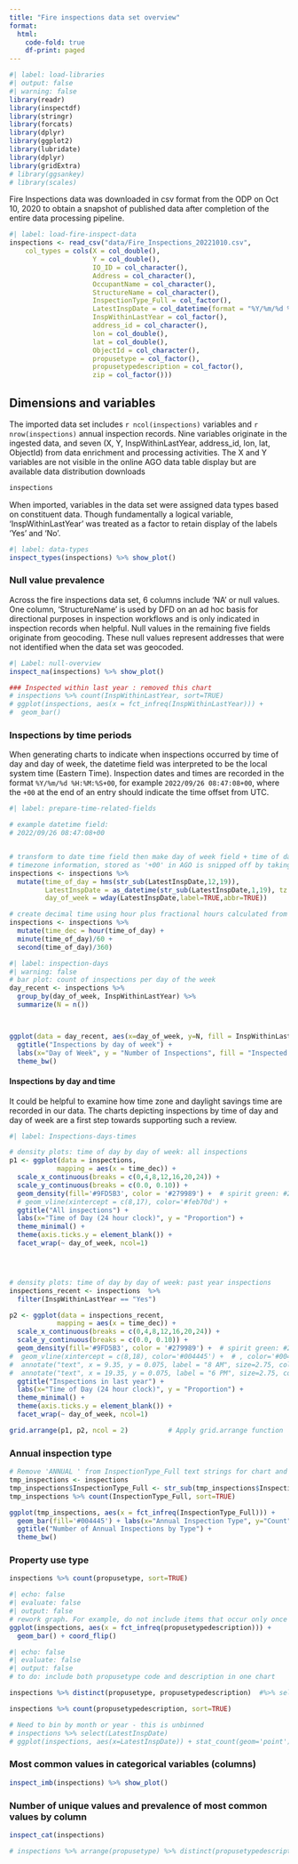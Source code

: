```yaml
---
title: "Fire inspections data set overview"
format:
  html:
    code-fold: true
    df-print: paged
---
```




```r
#| label: load-libraries
#| output: false
#| warning: false
library(readr)
library(inspectdf)
library(stringr)
library(forcats)
library(dplyr)
library(ggplot2)
library(lubridate)
library(dplyr)
library(gridExtra)   
# library(ggsankey)
# library(scales)
```


Fire Inspections data was downloaded in csv format from the ODP on Oct 10, 2020 to obtain a snapshot of published data after completion of the entire data processing pipeline.



```r
#| label: load-fire-inspect-data
inspections <- read_csv("data/Fire_Inspections_20221010.csv",
    col_types = cols(X = col_double(), 
                     Y = col_double(), 
                     IO_ID = col_character(), 
                     Address = col_character(), 
                     OccupantName = col_character(), 
                     StructureName = col_character(),
                     InspectionType_Full = col_factor(),
                     LatestInspDate = col_datetime(format = "%Y/%m/%d %H:%M:%S+00"),
                     InspWithinLastYear = col_factor(),
                     address_id = col_character(), 
                     lon = col_double(), 
                     lat = col_double(), 
                     ObjectId = col_character(), 
                     propusetype = col_factor(), 
                     propusetypedescription = col_factor(),
                     zip = col_factor()))

```



## Dimensions and variables

The imported data set includes `r ncol(inspections)` variables and `r nrow(inspections)` annual inspection records. Nine variables originate in the ingested data, and seven (X, Y, InspWithinLastYear, address_id, lon, lat, ObjectId) from data enrichment and processing activities. The X and Y variables are not visible in the online AGO data table display but are available data distribution downloads

```r
inspections
```

When imported, variables in the data set were assigned data types based on constituent data. Though fundamentally a logical variable, 'InspWithinLastYear' was treated as a factor to retain display of the labels 'Yes' and 'No'.

```r
#| label: data-types
inspect_types(inspections) %>% show_plot()
```



### Null value prevalence

Across the fire inspections data set, 6 columns include 'NA' or null values. One column, 'StructureName' is used by DFD on an ad hoc basis for directional purposes in inspection workflows and is only indicated in inspection records when helpful. Null values in the remaining five fields originate from geocoding. These null values represent addresses that were not identified when the data set was geocoded.

```r
#| Label: null-overview
inspect_na(inspections) %>% show_plot()
```



```r
### Inspected within last year : removed this chart
# inspections %>% count(InspWithinLastYear, sort=TRUE)
# ggplot(inspections, aes(x = fct_infreq(InspWithinLastYear))) + 
#  geom_bar()
```


### Inspections by time periods

When generating charts to indicate when inspections occurred by time of day and day of week, the datetime field was interpreted to be the local system time (Eastern Time). Inspection dates and times are recorded in the format `%Y/%m/%d %H:%M:%S+00`, for example `2022/09/26 08:47:08+00`, where the `+00` at the end of an entry should indicate the time offset from UTC. 



```r
#| label: prepare-time-related-fields

# example datetime field: 	
# 2022/09/26 08:47:08+00


# transform to date time field then make day of week field + time of day field
# timezone information, stored as '+00' in AGO is snipped off by taking substring of datetime field, set timezone to time on my local system
inspections <- inspections %>%
  mutate(time_of_day = hms(str_sub(LatestInspDate,12,19)), 
         LatestInspDate = as_datetime(str_sub(LatestInspDate,1,19), tz = Sys.timezone()),
         day_of_week = wday(LatestInspDate,label=TRUE,abbr=TRUE))

# create decimal time using hour plus fractional hours calculated from minute, second values
inspections <- inspections %>%
  mutate(time_dec = hour(time_of_day) + 
  minute(time_of_day)/60 + 
  second(time_of_day)/360)

```




```r
#| label: inspection-days
#| warning: false
# bar plot: count of inspections per day of the week
day_recent <- inspections %>%
  group_by(day_of_week, InspWithinLastYear) %>%
  summarize(N = n())



ggplot(data = day_recent, aes(x=day_of_week, y=N, fill = InspWithinLastYear)) + geom_col(position = 'dodge2') + 
  ggtitle("Inspections by day of week") +
  labs(x="Day of Week", y = "Number of Inspections", fill = "Inspected in last year") +
  theme_bw()
```

#### Inspections by day and time

It could be helpful to examine how time zone and daylight savings time are recorded in our data. The charts depicting inspections by time of day and day of week are a first step towards supporting such a review. 

```r
#| label: Inspections-days-times 

# density plots: time of day by day of week: all inspections
p1 <- ggplot(data = inspections, 
            mapping = aes(x = time_dec)) + 
  scale_x_continuous(breaks = c(0,4,8,12,16,20,24)) +
  scale_y_continuous(breaks = c(0.0, 0.10)) +
  geom_density(fill='#9FD5B3', color = '#279989') +  # spirit green: #279989 city green: #004445
  # geom_vline(xintercept = c(8,17), color='#feb70d') +
  ggtitle("All inspections") +
  labs(x="Time of Day (24 hour clock)", y = "Proportion") + 
  theme_minimal() +
  theme(axis.ticks.y = element_blank()) +
  facet_wrap(~ day_of_week, ncol=1)




# density plots: time of day by day of week: past year inspections
inspections_recent <- inspections  %>%
  filter(InspWithinLastYear == "Yes") 

p2 <- ggplot(data = inspections_recent, 
            mapping = aes(x = time_dec)) + 
  scale_x_continuous(breaks = c(0,4,8,12,16,20,24)) +
  scale_y_continuous(breaks = c(0.0, 0.10)) +
  geom_density(fill='#9FD5B3', color = '#279989') +  # spirit green: #279989 city green: #004445
#  geom_vline(xintercept = c(8,18), color='#004445') +  # , color='#004445'
#  annotate("text", x = 9.35, y = 0.075, label = "8 AM", size=2.75, color='#004445') +
#  annotate("text", x = 19.35, y = 0.075, label = "6 PM", size=2.75, color='#004445') +
  ggtitle("Inspections in last year") +
  labs(x="Time of Day (24 hour clock)", y = "Proportion") + 
  theme_minimal() +
  theme(axis.ticks.y = element_blank()) +
  facet_wrap(~ day_of_week, ncol=1)

grid.arrange(p1, p2, ncol = 2)          # Apply grid.arrange function

```


### Annual inspection type


```r
# Remove 'ANNUAL ' from InspectionType_Full text strings for chart and plot
tmp_inspections <- inspections
tmp_inspections$InspectionType_Full <- str_sub(tmp_inspections$InspectionType_Full, 8, -1)
tmp_inspections %>% count(InspectionType_Full, sort=TRUE)

```


```r
ggplot(tmp_inspections, aes(x = fct_infreq(InspectionType_Full))) + 
  geom_bar(fill='#004445') + labs(x="Annual Inspection Type", y="Count") + coord_flip() +
  ggtitle("Number of Annual Inspections by Type") +
  theme_bw()

```

### Property use type

```r
inspections %>% count(propusetype, sort=TRUE)


```


```r
#| echo: false
#| evaluate: false
#| output: false
# rework graph. For example, do not include items that occur only once - or under similar low threshold - in chart. Instead, list those items and the number of times they occur separately
ggplot(inspections, aes(x = fct_infreq(propusetypedescription))) + 
  geom_bar() + coord_flip()
```
```r
#| echo: false
#| evaluate: false
#| output: false
# to do: include both propusetype code and description in one chart

inspections %>% distinct(propusetype, propusetypedescription)  #%>% select(PropUseType, PropUseTypeDescription)
```


```r
inspections %>% count(propusetypedescription, sort=TRUE)
```



```r
# Need to bin by month or year - this is unbinned
# inspections %>% select(LatestInspDate)
# ggplot(inspections, aes(x=LatestInspDate)) + stat_count(geom='point')
```


### Most common values in categorical variables (columns)

```r
inspect_imb(inspections) %>% show_plot()
```

### Number of unique values and prevalence of most common values by column

```r
inspect_cat(inspections)
```





```r
# inspections %>% arrange(propusetype) %>% distinct(propusetypedescription) %>% arrange(.by_group = TRUE)
```

